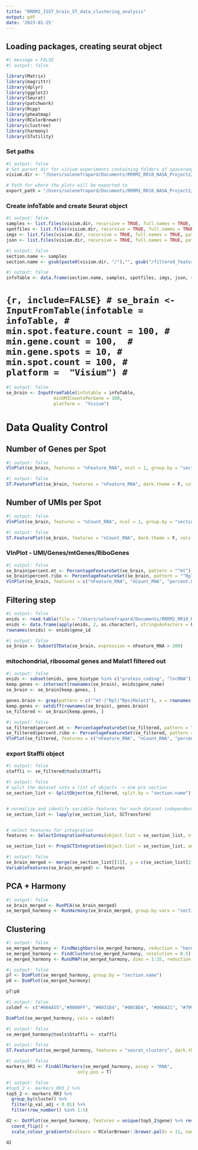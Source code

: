 ```yaml
---
title: "RRRM2_ISST_brain_ST_data_clustering_analysis"
output: pdf
date: '2023-01-25'
---
```


## Loading packages, creating seurat object

```r
#| message = FALSE
#| output: false

library(Matrix)
library(magrittr)
library(dplyr)
library(ggplot2)
library(Seurat)
library(patchwork)
library(Rcpp)
library(pheatmap)
library(RColorBrewer)
library(clustree)
library(harmony)
library(STutility)
```

### Set paths

```r
#| output: false
# Set parent dir for visium experiments containing folders of spaceranger output with names
visium.dir <- "/Users/solenefrapard/Documents/RRRM2_RR10_NASA_Project2/DataProcessing/RRRM2_RR10_test/RRRM2_ISST/Test1"

# Path for where the plots will be exported to
export_path = "/Users/solenefrapard/Documents/RRRM2_RR10_NASA_Project2/DataProcessing/RRRM2_RR10_test/RRRM2_ISST/outs_test1"
```

### Create infoTable and create Seurat object

```r
#| output: false
samples <- list.files(visium.dir, recursive = TRUE, full.names = TRUE, pattern = 'filtered_feature_bc_matrix.h5')
spotfiles <- list.files(visium.dir, recursive = TRUE, full.names = TRUE, pattern = 'tissue_positions.csv')
imgs <- list.files(visium.dir, recursive = TRUE, full.names = TRUE, pattern = 'tissue_hires_image.png')
json <- list.files(visium.dir, recursive = TRUE, full.names = TRUE, pattern = 'scalefactors_json.json')
```

```r
#| output: false
section.name <- samples
section.name <- gsub(paste0(visium.dir, "/"),"", gsub("/filtered_feature_bc_matrix.h5","",section.name))

```

```r
#| output: false
infoTable <- data.frame(section.name, samples, spotfiles, imgs, json, stringsAsFactors = FALSE)
```

# ```{r, include=FALSE}
# se_brain <- InputFromTable(infotable = infoTable,
#                      min.spot.feature.count = 100,
#                      min.gene.count = 100, 
#                      min.gene.spots = 10,
#                      min.spot.count = 100,
#                      platform =  "Visium")
# ```

```r
#| output: false
se_brain <- InputFromTable(infotable = infoTable,
                  minUMICountsPerGene = 100,
                  platform =  "Visium")
```


# Data Quality Control

## Number of Genes per Spot

```r
#| output: false
VlnPlot(se_brain, features = "nFeature_RNA", ncol = 1, group.by = "section.name", pt.size = 0)
```

```r
#| output: false
ST.FeaturePlot(se_brain, features = "nFeature_RNA", dark.theme = F, cols = c("lightyellow", "red", "dark red"), pt.size = 1.2, ncol = 4)

```

## Number of UMIs per Spot

```r
#| output: false
VlnPlot(se_brain, features = "nCount_RNA", ncol = 1, group.by = "section.name", pt.size = 0)
```

```r
#| output: false
ST.FeaturePlot(se_brain, features = "nCount_RNA", dark.theme = F, cols = c("lightyellow", "red", "dark red"), pt.size = 1.2, ncol = 4)

```

### VlnPlot - UMI/Genes/mtGenes/RiboGenes

```r
#| output: false
se_brain$percent.mt <- PercentageFeatureSet(se_brain, pattern = "^mt")
se_brain$percent.ribo <- PercentageFeatureSet(se_brain, pattern = "^Rpl|^Rps")
VlnPlot(se_brain, features = c("nFeature_RNA", "nCount_RNA", "percent.mt", "percent.ribo"), ncol = 2, pt.size = 0)
```

## Filtering step

```r
#| output: false
enids <- read.table(file = "/Users/solenefrapard/Documents/RRRM2_RR10_NASA_Project2/DataProcessing/RR3_test/rr3_ref/mm10_genes.tsv", header = T, stringsAsFactors = T)
enids <- data.frame(apply(enids, 2, as.character), stringsAsFactors = F)
rownames(enids) <- enids$gene_id

```

```r
#| output: false
se_brain <- SubsetSTData(se_brain, expression = nFeature_RNA > 200)
```

### mitochondrial, ribosomal genes and Malat1 filtered out

```r
#| output: false
enids <- subset(enids, gene_biotype %in% c("protein_coding", "lncRNA"))
keep.genes <- intersect(rownames(se_brain), enids$gene_name)
se_brain <- se_brain[keep.genes, ]

genes.brain <- grep(pattern = c("^mt-|^Rpl|^Rps|Malat1"), x = rownames(se_brain), value = T)
keep.genes <- setdiff(rownames(se_brain), genes.brain)
se_filtered <- se_brain[keep.genes, ]


```

```r
#| output: false
se_filtered$percent.mt <- PercentageFeatureSet(se_filtered, pattern = "^mt")
se_filtered$percent.ribo <- PercentageFeatureSet(se_filtered, pattern = "^Rpl|^Rps")
VlnPlot(se_filtered, features = c("nFeature_RNA", "nCount_RNA", "percent.mt", "percent.ribo"), ncol = 2, pt.size = 0)
```

### export Staffli object

```r
#| output: false
staffli <- se_filtered@tools$Staffli

```

```r
#| output: false
# split the dataset into a list of objects -> one pre section
se_section_list <- SplitObject(se_filtered, split.by = "section.name")


# normalize and identify variable features for each dataset independently
se_section_list <- lapply(se_section_list, SCTransform)


# select features for integration
features <- SelectIntegrationFeatures(object.list = se_section_list, nfeatures = 3000)

se_section_list <- PrepSCTIntegration(object.list = se_section_list, anchor.features = features)
```

```r
#| output: false
se_brain_merged <- merge(se_section_list[[1]], y = c(se_section_list[2:length(se_section_list)]), merge.data = T)
VariableFeatures(se_brain_merged) <- features

```

## PCA + Harmony

```r
#| output: false
se_brain_merged <- RunPCA(se_brain_merged)
se_merged_harmony <- RunHarmony(se_brain_merged, group.by.vars = "section.name", reduction = "pca", assay.use = "SCT")
```

## Clustering

```r
#| output: false
se_merged_harmony <- FindNeighbors(se_merged_harmony, reduction = "harmony", dims = 1:35)
se_merged_harmony <- FindClusters(se_merged_harmony, resolution = 0.5)
se_merged_harmony <- RunUMAP(se_merged_harmony, dims = 1:35, reduction = "harmony")
```

```r
#| output: false
p7 <- DimPlot(se_merged_harmony, group.by = "section.name")
p8 <- DimPlot(se_merged_harmony)

p7|p8
```

```r
#| output: false
coldef <- c("#004A55","#0000FF", "#0031D4", "#00CBD4", "#006A21", "#799400","#FFD66A", "#D4C200", "#D6E279","#D4D6FF", "#D3AAFF", "#7500BF","#AA0084", "#FF9A94", "#FF8861","#D43938", "#946E55", "#7F1100", "#9B9A9A")

DimPlot(se_merged_harmony, cols = coldef)
```

```r
#| output: false
se_merged_harmony@tools$Staffli <- staffli
```

```r
#| output: false
ST.FeaturePlot(se_merged_harmony, features = "seurat_clusters", dark.theme = F, pt.size = 2.3, show.sb = F, ncol = 4, cols = coldef)
```

```r
#| output: false
markers_RR3 <- FindAllMarkers(se_merged_harmony, assay = "RNA",
                           only.pos = T)
```

```r
#| output: false
#top5_2 <- markers_RR3_2 %>%
top5_2 <- markers_RR3 %>%
  group_by(cluster) %>%
  filter(p_val_adj < 0.01) %>%
  filter(row_number() %in% 1:5)

d2 <- DotPlot(se_merged_harmony, features = unique(top5_2$gene) %>% rev()) + 
  coord_flip() + 
  scale_colour_gradientn(colours = RColorBrewer::brewer.pal(n = 11, name = "RdBu") %>% rev()) + labs(y = "cluster")

d2
```
